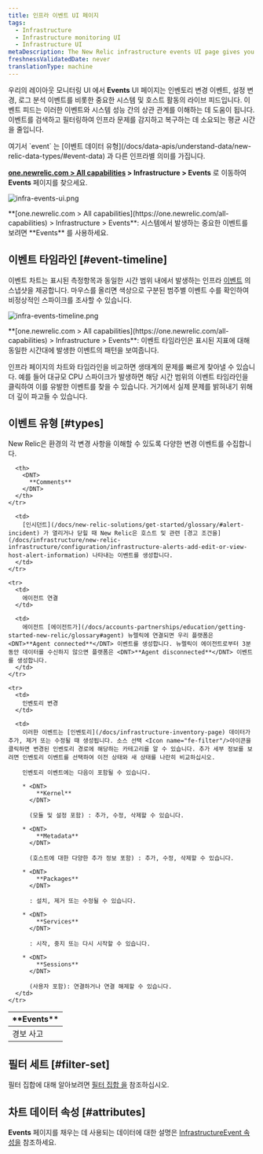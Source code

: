 ```yaml
---
title: 인프라 이벤트 UI 페이지
tags:
  - Infrastructure
  - Infrastructure monitoring UI
  - Infrastructure UI
metaDescription: The New Relic infrastructure events UI page gives you a unified timeline of important changes and events in your architecture.
freshnessValidatedDate: never
translationType: machine
---
```


우리의 레이아웃 모니터링 UI 에서 <DNT>**Events**</DNT> UI 페이지는 인벤토리 변경 이벤트, 설정 변경, 로그 분석 이벤트를 비롯한 중요한 시스템 및 호스트 활동의 라이브 피드입니다. 이벤트 피드는 이러한 이벤트와 시스템 성능 간의 상관 관계를 이해하는 데 도움이 됩니다. 이벤트를 검색하고 필터링하여 인프라 문제를 감지하고 복구하는 데 소요되는 평균 시간을 줄입니다.

<Callout variant="tip">
  여기서 `event` 는 [이벤트 데이터 유형](/docs/data-apis/understand-data/new-relic-data-types/#event-data) 과 다른 인프라별 의미를 가집니다.
</Callout>

<DNT>**[one.newrelic.com > All capabilities](https://one.newrelic.com/all-capabilities) > Infrastructure > Events**</DNT> 로 이동하여 <DNT>**Events**</DNT> 페이지를 찾으세요.

<img
  title="infra-events-ui.png"
  alt="infra-events-ui.png"
  src="/images/infrastructure_screenshot-crop_events.webp"
/>

<figcaption>
  <DNT>**[one.newrelic.com > All capabilities](https://one.newrelic.com/all-capabilities) > Infrastructure > Events**</DNT>: 시스템에서 발생하는 중요한 이벤트를 보려면 <DNT>**Events**</DNT> 를 사용하세요.
</figcaption>

## 이벤트 타임라인 [#event-timeline]

이벤트 차트는 표시된 측정항목과 동일한 시간 범위 내에서 발생하는 인프라 [이벤트](/docs/infrastructure/new-relic-infrastructure/infrastructure-ui-pages/infrastructure-events-page) 의 스냅샷을 제공합니다. 마우스를 올리면 색상으로 구분된 범주별 이벤트 수를 확인하여 비정상적인 스파이크를 조사할 수 있습니다.

<img
  title="infra-events-timeline.png"
  alt="infra-events-timeline.png"
  src="/images/infrastructure_screenshot-crop_events-timeline.webp"
/>

<figcaption>
  <DNT>**[one.newrelic.com > All capabilities](https://one.newrelic.com/all-capabilities) > Infrastructure > Events**</DNT>: 이벤트 타임라인은 표시된 지표에 대해 동일한 시간대에 발생한 이벤트의 패턴을 보여줍니다.
</figcaption>

인프라 페이지의 차트와 타임라인을 비교하면 생태계의 문제를 빠르게 찾아낼 수 있습니다. 예를 들어 대규모 CPU 스파이크가 발생하면 해당 시간 범위의 이벤트 타임라인을 클릭하여 이를 유발한 이벤트를 찾을 수 있습니다. 거기에서 실제 문제를 밝혀내기 위해 더 깊이 파고들 수 있습니다.

## 이벤트 유형 [#types]

New Relic은 환경의 각 변경 사항을 이해할 수 있도록 다양한 변경 이벤트를 수집합니다.

<table>
  <thead>
    <tr>
      <th style={{ width: "200px" }}>
        <DNT>
          **Events**
        </DNT>
      </th>

      <th>
        <DNT>
          **Comments**
        </DNT>
      </th>
    </tr>
  </thead>

  <tbody>
    <tr>
      <td>
        경보 사고
      </td>

      <td>
        [인시던트](/docs/new-relic-solutions/get-started/glossary/#alert-incident) 가 열리거나 닫힐 때 New Relic은 호스트 및 관련 [경고 조건을](/docs/infrastructure/new-relic-infrastructure/configuration/infrastructure-alerts-add-edit-or-view-host-alert-information) 나타내는 이벤트를 생성합니다.
      </td>
    </tr>

    <tr>
      <td>
        에이전트 연결
      </td>

      <td>
        에이전트 [에이전트가](/docs/accounts-partnerships/education/getting-started-new-relic/glossary#agent) 뉴렐릭에 연결되면 우리 플랫폼은 <DNT>**Agent connected**</DNT> 이벤트를 생성합니다. 뉴렐릭이 에이전트로부터 3분 동안 데이터를 수신하지 않으면 플랫폼은 <DNT>**Agent disconnected**</DNT> 이벤트를 생성합니다.
      </td>
    </tr>

    <tr>
      <td>
        인벤토리 변경
      </td>

      <td>
        이러한 이벤트는 [인벤토리](/docs/infrastructure-inventory-page) 데이터가 추가, 제거 또는 수정될 때 생성됩니다. 소스 선택 <Icon name="fe-filter"/>아이콘을 클릭하면 변경된 인벤토리 경로에 해당하는 카테고리를 알 수 있습니다. 추가 세부 정보를 보려면 인벤토리 이벤트를 선택하여 이전 상태와 새 상태를 나란히 비교하십시오.

        인벤토리 이벤트에는 다음이 포함될 수 있습니다.

        * <DNT>
            **Kernel**
          </DNT>

          (모듈 및 설정 포함) : 추가, 수정, 삭제할 수 있습니다.

        * <DNT>
            **Metadata**
          </DNT>

          (호스트에 대한 다양한 추가 정보 포함) : 추가, 수정, 삭제할 수 있습니다.

        * <DNT>
            **Packages**
          </DNT>

          : 설치, 제거 또는 수정될 수 있습니다.

        * <DNT>
            **Services**
          </DNT>

          : 시작, 중지 또는 다시 시작할 수 있습니다.

        * <DNT>
            **Sessions**
          </DNT>

          (사용자 포함): 연결하거나 연결 해제할 수 있습니다.
      </td>
    </tr>
  </tbody>
</table>

## 필터 세트 [#filter-set]

필터 집합에 대해 알아보려면 [필터 집합 을](/docs/infrastructure/infrastructure-ui-pages/infrastructure-inventory-page-search-your-entire-infrastructure#filter-sets) 참조하십시오.

## 차트 데이터 속성 [#attributes]

<DNT>**Events**</DNT> 페이지를 채우는 데 사용되는 데이터에 대한 설명은 [InfrastructureEvent 속성을](/attribute-dictionary/?event=InfrastructureEvent) 참조하세요.
